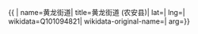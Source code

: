 {{ {{{1|PRC admin/showdata}}}|
name=黄龙街道|
title=黄龙街道 (农安县)|
lat=|
lng=|
wikidata=Q101094821|
wikidata-original-name=|
arg={{{arg|}}}}}